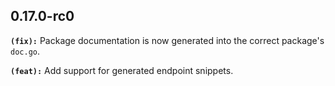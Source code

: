 ## 0.17.0-rc0
**`(fix):`** Package documentation is now generated into the correct package's `doc.go`.

**`(feat):`** Add support for generated endpoint snippets.

